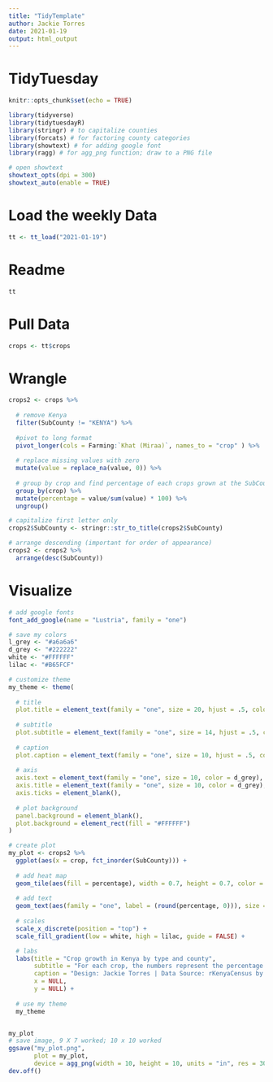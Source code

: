 ```yaml
---
title: "TidyTemplate"
author: Jackie Torres
date: 2021-01-19
output: html_output
---
```


# TidyTuesday


```r

knitr::opts_chunk$set(echo = TRUE)

library(tidyverse)
library(tidytuesdayR)
library(stringr) # to capitalize counties
library(forcats) # for factoring county categories
library(showtext) # for adding google font
library(ragg) # for agg_png function; draw to a PNG file

# open showtext
showtext_opts(dpi = 300)
showtext_auto(enable = TRUE)


```

# Load the weekly Data

```r

tt <- tt_load("2021-01-19")

```


# Readme

```r

tt

```


# Pull Data

```r

crops <- tt$crops

```

# Wrangle

```r

crops2 <- crops %>%
  
  # remove Kenya
  filter(SubCounty != "KENYA") %>%
  
  #pivot to long format
  pivot_longer(cols = Farming:`Khat (Miraa)`, names_to = "crop" ) %>%
  
  # replace missing values with zero
  mutate(value = replace_na(value, 0)) %>%
  
  # group by crop and find percentage of each crops grown at the SubCounty
  group_by(crop) %>%
  mutate(percentage = value/sum(value) * 100) %>%
  ungroup()

# capitalize first letter only
crops2$SubCounty <- stringr::str_to_title(crops2$SubCounty)

# arrange descending (important for order of appearance)
crops2 <- crops2 %>%
  arrange(desc(SubCounty))
```


# Visualize

```r

# add google fonts
font_add_google(name = "Lustria", family = "one")

# save my colors
l_grey <- "#a6a6a6"
d_grey <- "#222222"
white <- "#FFFFFF"
lilac <- "#B65FCF"

# customize theme
my_theme <- theme(
  
  # title
  plot.title = element_text(family = "one", size = 20, hjust = .5, color = d_grey, margin = margin(10, 0, 0, 0)),
  
  # subtitle
  plot.subtitle = element_text(family = "one", size = 14, hjust = .5, color = d_grey, margin = margin(0, 0, 10, 0)),
  
  # caption
  plot.caption = element_text(family = "one", size = 10, hjust = .5, color = l_grey, margin = margin(10, 0, 10, 0)),
  
  # axis
  axis.text = element_text(family = "one", size = 10, color = d_grey),
  axis.title = element_text(family = "one", size = 10, color = d_grey),
  axis.ticks = element_blank(),
  
  # plot background
  panel.background = element_blank(),
  plot.background = element_rect(fill = "#FFFFFF")
)

# create plot
my_plot <- crops2 %>%
  ggplot(aes(x = crop, fct_inorder(SubCounty))) +
  
  # add heat map
  geom_tile(aes(fill = percentage), width = 0.7, height = 0.7, color = l_grey) +
  
  # add text
  geom_text(aes(family = "one", label = (round(percentage, 0))), size = 3) +
  
  # scales
  scale_x_discrete(position = "top") +
  scale_fill_gradient(low = white, high = lilac, guide = FALSE) +

  # labs
  labs(title = "Crop growth in Kenya by type and county",
       subtitle = "For each crop, the numbers represent the percentage of households in the county \nthat grow the crop (from data available).",
       caption = "Design: Jackie Torres | Data Source: rKenyaCensus by Shelmith Kariuki | #TidyTuesday 2021W4",
       x = NULL,
       y = NULL) +
  
  # use my theme
  my_theme


my_plot
# save image, 9 X 7 worked; 10 x 10 worked
ggsave("my_plot.png",
       plot = my_plot,
       device = agg_png(width = 10, height = 10, units = "in", res = 300))
dev.off()

```
